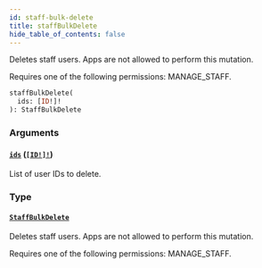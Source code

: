 ```yaml
---
id: staff-bulk-delete
title: staffBulkDelete
hide_table_of_contents: false
---
```


Deletes staff users. Apps are not allowed to perform this mutation.

Requires one of the following permissions: MANAGE_STAFF.

```graphql
staffBulkDelete(
  ids: [ID!]!
): StaffBulkDelete
```

### Arguments

#### [`ids`](#) ([`[ID!]!`](../../../developer/api-reference/scalars/id))

List of user IDs to delete.

### Type

#### [`StaffBulkDelete`](../../../developer/api-reference/objects/staff-bulk-delete)

Deletes staff users. Apps are not allowed to perform this mutation.

Requires one of the following permissions: MANAGE_STAFF.
